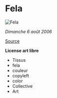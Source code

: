 
# Fela

<img
  src={responsiveImage.src}
  srcSet={responsiveImage.srcSet}
  alt="Fela"
/>

_Dimanche 6 août 2006_

[Source]

**License art libre**

- Tissus
- fela
- couleur
- copyleft
- color
- Collective
- Art

[source]: https://iftbqp.com/image/fela
